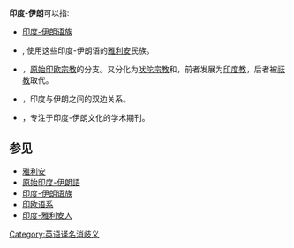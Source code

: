 '''印度-伊朗'''可以指:
* [[印度-伊朗语族|印度-伊朗语族]]
* {{Internal link helper/en|印度-伊朗人|Indo-Iranians}}, 使用这些印度-伊朗语的[[雅利安人|雅利安]]民族。
* {{Internal link helper/en|原始印度-伊朗宗教|Proto-Indo-Iranian religion}}，[[原始印欧宗教|原始印欧宗教]]的分支。又分化为[[吠陀宗教|吠陀宗教]]和{{Le|古伊朗宗教|Ancient Iranian religion}}，前者发展为[[印度教|印度教]]，后者被[[祆教|祆教]]取代。
* {{Internal link helper/en|印度-伊朗关系|India–Iran relations}}，印度与伊朗之间的双边关系。
* {{Internal link helper/en|印度-伊朗杂志|Indo-Iranian Journal}}，专注于印度-伊朗文化的学术期刊。

== 参见 ==
* [[雅利安|雅利安]]
* [[原始印度-伊朗語|原始印度-伊朗語]]
* [[印度-伊朗语族|印度-伊朗语族]]
* [[印欧语系|印欧语系]]
* [[印度-雅利安人|印度-雅利安人]]
{{Disambiguation}}
[[Category:英语译名消歧义|Category:英语译名消歧义]]